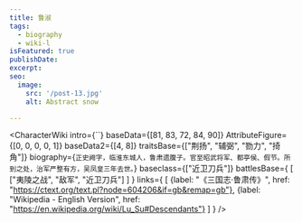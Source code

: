 ```yaml
---
title: 鲁淑
tags:
  - biography
  - wiki-l
isFeatured: true
publishDate:
excerpt:
seo:
  image:
    src: '/post-13.jpg'
    alt: Abstract snow

---
```



<CharacterWiki
  intro={``}
  baseData={[81, 83, 72, 84, 90]}
  AttributeFigure={[0, 0, 0, 0, 1]}
  baseData2={[4, 8]}
  traitsBase={["荆扬", "辅弼", "勠力", "掎角"]}
  biography={`正史阙字，临淮东城人，鲁肃遗腹子。官至昭武将军、都亭侯、假节。所到之处，治军严整有方，吴凤皇三年去世。`}
  baseclass={["近卫刀兵"]}
  battlesBase={
    [
      ["夷陵之战", "敌军", "近卫刀兵"]
    ]
  }
  links={
    [
      {label: "《三国志·鲁肃传》", href: "https://ctext.org/text.pl?node=604206&if=gb&remap=gb"},
      {label: "Wikipedia - English Version", href: "https://en.wikipedia.org/wiki/Lu_Su#Descendants"}
    ]
  }
/>
